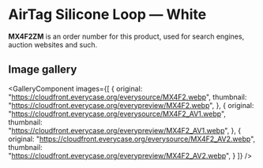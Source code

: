 
# AirTag Silicone Loop — White

<Callout type='info' emoji='👉🏻'>**MX4F2ZM** is an order number for this product, used for search engines, auction websites and such.</Callout>

## Image gallery

<GalleryComponent
    images={[
      {
        original: "https://cloudfront.everycase.org/everysource/MX4F2.webp",
        thumbnail: "https://cloudfront.everycase.org/everypreview/MX4F2.webp",
      },
      {
        original: "https://cloudfront.everycase.org/everysource/MX4F2_AV1.webp",
        thumbnail: "https://cloudfront.everycase.org/everypreview/MX4F2_AV1.webp",
      },
      {
        original: "https://cloudfront.everycase.org/everysource/MX4F2_AV2.webp",
        thumbnail: "https://cloudfront.everycase.org/everypreview/MX4F2_AV2.webp",
      }
    ]}
  />
